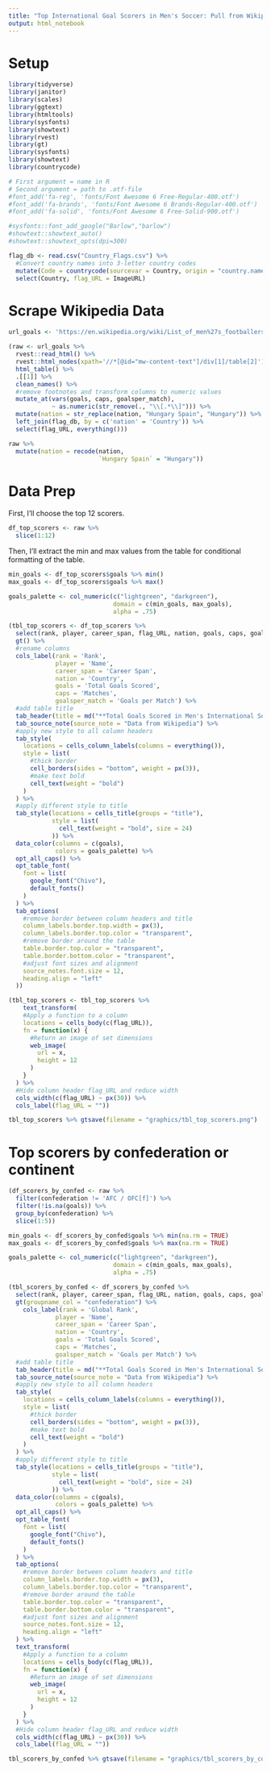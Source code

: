 ```yaml
---
title: "Top International Goal Scorers in Men's Soccer: Pull from Wikipedia"
output: html_notebook
---
```


# Setup 

```r
library(tidyverse)
library(janitor)
library(scales)
library(ggtext)
library(htmltools)
library(sysfonts)
library(showtext)
library(rvest)
library(gt)
library(sysfonts)
library(showtext)
library(countrycode)
```

```r
# First argument = name in R
# Second argument = path to .otf-file
#font_add('fa-reg', 'fonts/Font Awesome 6 Free-Regular-400.otf')
#font_add('fa-brands', 'fonts/Font Awesome 6 Brands-Regular-400.otf')
#font_add('fa-solid', 'fonts/Font Awesome 6 Free-Solid-900.otf')
```

```r
#sysfonts::font_add_google("Barlow","barlow")
#showtext::showtext_auto()
#showtext::showtext_opts(dpi=300)
```

```r
flag_db <- read.csv("Country_Flags.csv") %>% 
  #Convert country names into 3-letter country codes
  mutate(Code = countrycode(sourcevar = Country, origin = "country.name", destination = "iso3c", warn = FALSE)) %>% 
  select(Country, flag_URL = ImageURL)
```

# Scrape Wikipedia Data 

```r
url_goals <- 'https://en.wikipedia.org/wiki/List_of_men%27s_footballers_with_50_or_more_international_goals'
```

```r
(raw <- url_goals %>%
  rvest::read_html() %>%
  rvest::html_nodes(xpath='//*[@id="mw-content-text"]/div[1]/table[2]') %>% 
  html_table() %>% 
  .[[1]] %>% 
  clean_names() %>% 
  #remove footnotes and transform columns to numeric values
  mutate_at(vars(goals, caps, goalsper_match), 
            ~ as.numeric(str_remove(., "\\[.*\\]"))) %>% 
  mutate(nation = str_replace(nation, "Hungary Spain", "Hungary")) %>% 
  left_join(flag_db, by = c('nation' = 'Country')) %>% 
  select(flag_URL, everything()))
```

```r
raw %>% 
  mutate(nation = recode(nation,
                         `Hungary Spain` = "Hungary"))
```





# Data Prep

First, I'll choose the top 12 scorers.

```r
df_top_scorers <- raw %>% 
  slice(1:12)
```

Then, I'll extract the min and max values from the table for conditional formatting of the table.

```r
min_goals <- df_top_scorers$goals %>% min()
max_goals <- df_top_scorers$goals %>% max()

goals_palette <- col_numeric(c("lightgreen", "darkgreen"), 
                             domain = c(min_goals, max_goals), 
                             alpha = .75)
```

```r
(tbl_top_scorers <- df_top_scorers %>% 
  select(rank, player, career_span, flag_URL, nation, goals, caps, goalsper_match) %>% 
  gt() %>% 
  #rename columns
  cols_label(rank = 'Rank',
             player = 'Name',
             career_span = 'Career Span',
             nation = 'Country',
             goals = 'Total Goals Scored',
             caps = 'Matches',
             goalsper_match = 'Goals per Match') %>% 
  #add table title
  tab_header(title = md("**Total Goals Scored in Men's International Soccer Matches**")) %>% 
  tab_source_note(source_note = "Data from Wikipedia") %>% 
  #apply new style to all column headers
  tab_style(
    locations = cells_column_labels(columns = everything()),
    style = list(
      #thick border
      cell_borders(sides = "bottom", weight = px(3)),
      #make text bold
      cell_text(weight = "bold")
    )
  ) %>% 
  #apply different style to title
  tab_style(locations = cells_title(groups = "title"),
            style = list(
              cell_text(weight = "bold", size = 24)
            )) %>% 
  data_color(columns = c(goals),
             colors = goals_palette) %>% 
  opt_all_caps() %>% 
  opt_table_font(
    font = list(
      google_font("Chivo"),
      default_fonts()
    )
  ) %>% 
  tab_options(
    #remove border between column headers and title
    column_labels.border.top.width = px(3),
    column_labels.border.top.color = "transparent",
    #remove border around the table
    table.border.top.color = "transparent",
    table.border.bottom.color = "transparent",
    #adjust font sizes and alignment
    source_notes.font.size = 12,
    heading.align = "left"
  ))
```


```r
(tbl_top_scorers <- tbl_top_scorers %>% 
    text_transform(
    #Apply a function to a column
    locations = cells_body(c(flag_URL)),
    fn = function(x) {
      #Return an image of set dimensions
      web_image(
        url = x,
        height = 12
      )
    }
  ) %>% 
  #Hide column header flag_URL and reduce width
  cols_width(c(flag_URL) ~ px(30)) %>% 
  cols_label(flag_URL = ""))
```
```r
tbl_top_scorers %>% gtsave(filename = "graphics/tbl_top_scorers.png")
```

# Top scorers by confederation or continent

```r
(df_scorers_by_confed <- raw %>% 
  filter(confederation != 'AFC / OFC[f]') %>% 
  filter(!is.na(goals)) %>% 
  group_by(confederation) %>% 
  slice(1:5))
```

```r
min_goals <- df_scorers_by_confed$goals %>% min(na.rm = TRUE)
max_goals <- df_scorers_by_confed$goals %>% max(na.rm = TRUE)

goals_palette <- col_numeric(c("lightgreen", "darkgreen"), 
                             domain = c(min_goals, max_goals), 
                             alpha = .75)
```

```r
(tbl_scorers_by_confed <- df_scorers_by_confed %>% 
  select(rank, player, career_span, flag_URL, nation, goals, caps, goalsper_match, confederation) %>% 
  gt(groupname_col = "confederation") %>% 
    cols_label(rank = 'Global Rank',
             player = 'Name',
             career_span = 'Career Span',
             nation = 'Country',
             goals = 'Total Goals Scored',
             caps = 'Matches',
             goalsper_match = 'Goals per Match') %>% 
  #add table title
  tab_header(title = md("**Total Goals Scored in Men's International Soccer Matches**")) %>% 
  tab_source_note(source_note = "Data from Wikipedia") %>% 
  #apply new style to all column headers
  tab_style(
    locations = cells_column_labels(columns = everything()),
    style = list(
      #thick border
      cell_borders(sides = "bottom", weight = px(3)),
      #make text bold
      cell_text(weight = "bold")
    )
  ) %>% 
  #apply different style to title
  tab_style(locations = cells_title(groups = "title"),
            style = list(
              cell_text(weight = "bold", size = 24)
            )) %>% 
  data_color(columns = c(goals),
             colors = goals_palette) %>% 
  opt_all_caps() %>% 
  opt_table_font(
    font = list(
      google_font("Chivo"),
      default_fonts()
    )
  ) %>% 
  tab_options(
    #remove border between column headers and title
    column_labels.border.top.width = px(3),
    column_labels.border.top.color = "transparent",
    #remove border around the table
    table.border.top.color = "transparent",
    table.border.bottom.color = "transparent",
    #adjust font sizes and alignment
    source_notes.font.size = 12,
    heading.align = "left"
  ) %>% 
  text_transform(
    #Apply a function to a column
    locations = cells_body(c(flag_URL)),
    fn = function(x) {
      #Return an image of set dimensions
      web_image(
        url = x,
        height = 12
      )
    }
  ) %>% 
  #Hide column header flag_URL and reduce width
  cols_width(c(flag_URL) ~ px(30)) %>% 
  cols_label(flag_URL = ""))
```

```r
tbl_scorers_by_confed %>% gtsave(filename = "graphics/tbl_scorers_by_confed.png")
```

